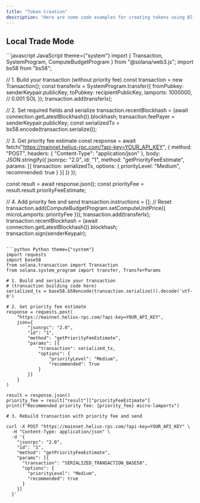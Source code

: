 ```yaml
---
title: "Token Creation"
description: "Here are some code examples for creating tokens using Blitzz API "
---
```


## Local Trade Mode

<CodeGroup>
  ```javascript JavaScript theme={"system"}
  import { Transaction, SystemProgram, ComputeBudgetProgram } from "@solana/web3.js";
  import bs58 from "bs58";

  // 1. Build your transaction (without priority fee)
  const transaction = new Transaction();
  const transferIx = SystemProgram.transfer({
    fromPubkey: senderKeypair.publicKey,
    toPubkey: recipientPublicKey,
    lamports: 1000000, // 0.001 SOL
  });
  transaction.add(transferIx);

  // 2. Set required fields and serialize
  transaction.recentBlockhash = (await connection.getLatestBlockhash()).blockhash;
  transaction.feePayer = senderKeypair.publicKey;
  const serializedTx = bs58.encode(transaction.serialize());

  // 3. Get priority fee estimate
  const response = await fetch("https://mainnet.helius-rpc.com/?api-key=YOUR_API_KEY", {
    method: "POST",
    headers: { "Content-Type": "application/json" },
    body: JSON.stringify({
      jsonrpc: "2.0",
      id: "1",
      method: "getPriorityFeeEstimate",
      params: [{
        transaction: serializedTx,
        options: { 
          priorityLevel: "Medium",
          recommended: true 
        }
      }]
    })
  });

  const result = await response.json();
  const priorityFee = result.result.priorityFeeEstimate;

  // 4. Add priority fee and send
  transaction.instructions = []; // Reset
  transaction.add(ComputeBudgetProgram.setComputeUnitPrice({ microLamports: priorityFee }));
  transaction.add(transferIx);
  transaction.recentBlockhash = (await connection.getLatestBlockhash()).blockhash;
  transaction.sign(senderKeypair);
  ```

  ```python Python theme={"system"}
  import requests
  import base58
  from solana.transaction import Transaction
  from solana.system_program import transfer, TransferParams

  # 1. Build and serialize your transaction
  # (transaction building code here)
  serialized_tx = base58.b58encode(transaction.serialize()).decode('utf-8')

  # 2. Get priority fee estimate
  response = requests.post(
      "https://mainnet.helius-rpc.com/?api-key=YOUR_API_KEY",
      json={
          "jsonrpc": "2.0",
          "id": "1",
          "method": "getPriorityFeeEstimate",
          "params": [{
              "transaction": serialized_tx,
              "options": {
                  "priorityLevel": "Medium",
                  "recommended": True
              }
          }]
      }
  )

  result = response.json()
  priority_fee = result["result"]["priorityFeeEstimate"]
  print(f"Recommended priority fee: {priority_fee} micro-lamports")

  # 3. Rebuild transaction with priority fee and send
  ```

  ```curl cURL theme={"system"}
  curl -X POST "https://mainnet.helius-rpc.com/?api-key=YOUR_API_KEY" \
    -H "Content-Type: application/json" \
    -d '{
      "jsonrpc": "2.0",
      "id": "1",
      "method": "getPriorityFeeEstimate",
      "params": [{
        "transaction": "SERIALIZED_TRANSACTION_BASE58",
        "options": {
          "priorityLevel": "Medium",
          "recommended": true
        }
      }]
    }'
  ```
</CodeGroup>